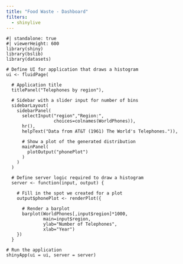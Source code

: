 ```yaml
---
title: "Food Waste - Dashboard"
filters: 
  - shinylive
---
```


```shinylive-r
#| standalone: true
#| viewerHeight: 600
library(shiny)
library(bslib)
library(datasets)

# Define UI for application that draws a histogram
ui <- fluidPage(
  
  # Application title
  titlePanel("Telephones by region"),
  
  # Sidebar with a slider input for number of bins 
  sidebarLayout(
    sidebarPanel(
      selectInput("region","Region:",
                  choices=colnames(WorldPhones)),
      hr(),
      helpText("Data from AT&T (1961) The World's Telephones.")),
      
      # Show a plot of the generated distribution
      mainPanel(
        plotOutput("phonePlot")
      )
    )
  )
  
  # Define server logic required to draw a histogram
  server <- function(input, output) {
    
    # Fill in the spot we created for a plot
    output$phonePlot <- renderPlot({
      
      # Render a barplot
      barplot(WorldPhones[,input$region]*1000, 
              main=input$region,
              ylab="Number of Telephones",
              xlab="Year")
    })
  }

# Run the application 
shinyApp(ui = ui, server = server)
```